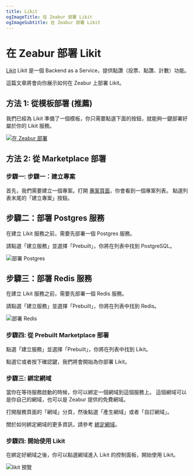 ```yaml
---
title: Likit
ogImageTitle: 在 Zeabur 部署 Likit
ogImageSubtitle: 在 Zeabur 部署 Likit
---
```



# 在 Zeabur 部署 Likit

[Likit](https://github.com/CorrectRoadH/Likit) Likit 是一個 Backend as a Service，提供點讚（投票、點讚、計數）功能。

這篇文章將會向你展示如何在 Zeabur 上部署 Likit。

## 方法 1: 從模板部署 (推薦)

我們已經為 Likit 準備了一個模板，你只需要點選下面的按鈕，就能夠一鍵部署好屬於你的 Likit 服務。

[![在 Zeabur 部署](https://zeabur.com/button.svg)](https://zeabur.com/templates/KZOLHA?referralCode=CorrectRoadH)

## 方法 2: 從 Marketplace 部署

### 步驟一: 步驟一：建立專案

首先，我們需要建立一個專案。打開 [專案頁面](https://dash.zeabur.com/projects)，你會看到一個專案列表。
點選列表末尾的「建立專案」按鈕。

## 步驟二：部署 Postgres 服務

在建立 Likit 服務之前，需要先部署一個 Postgres 服務。

請點選「建立服務」並選擇「Prebuilt」，你將在列表中找到 PostgreSQL。

![部署 Postgres](/marketplace/likit/likit-postgres.png)

## 步驟三：部署 Redis 服務

在建立 Likit 服務之前，需要先部署一個 Redis 服務。

請點選「建立服務」並選擇「Prebuilt」，你將在列表中找到 Redis。

![部署 Redis](/marketplace/likit/likit-redis.png)

### 步驟四: 從 Prebuilt Marketplace 部署

點選「建立服務」並選擇「Prebuilt」，你將在列表中找到 Likit。

點選它或者按下確認鍵，我們將會開始為你部署 Likit。

### 步驟三: 綁定網域

當你在等待服務啟動的時候，你可以綁定一個網域到這個服務上。
這個網域可以是你自己的網域，也可以是 Zeabur 提供的免費網域。

打開服務頁面的「網域」分頁，然後點選「產生網域」或者「自訂網域」。

關於如何綁定網域的更多資訊，請參考 [綁定網域](/deploy/domain-binding)。

### 步驟四: 開始使用 Likit

在綁定好網域之後，你可以點選網域進入 Likit 的控制面板，開始使用 Likit。

![likit 預覽](/marketplace/likit/likit.png)
